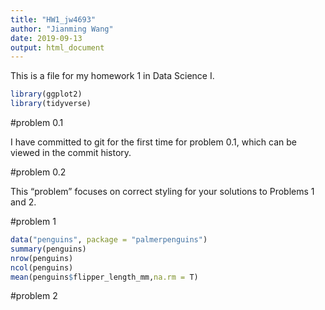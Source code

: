 ```yaml
---
title: "HW1_jw4693"
author: "Jianming Wang"
date: 2019-09-13
output: html_document
---
```


This is a file for my homework 1 in Data Science I.

```r
library(ggplot2)
library(tidyverse)
```

#problem 0.1

I have committed to git for the first time for problem 0.1, which can be viewed in the commit history.

#problem 0.2

This “problem” focuses on correct styling for your solutions to Problems 1 and 2.

#problem 1

``` r
data("penguins", package = "palmerpenguins")
summary(penguins)
nrow(penguins)
ncol(penguins)
mean(penguins$flipper_length_mm,na.rm = T)


```


#problem 2

``` r

```

